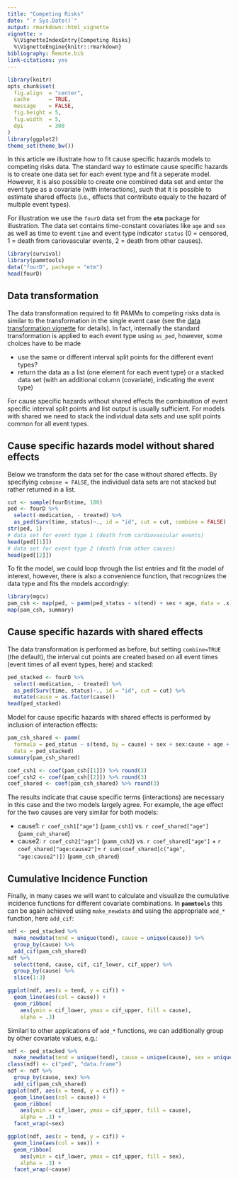 ```yaml
---
title: "Competing Risks"
date: "`r Sys.Date()`"
output: rmarkdown::html_vignette
vignette: >
  %\VignetteIndexEntry{Competing Risks}
  %\VignetteEngine{knitr::rmarkdown}
bibliography: Remote.bib
link-citations: yes
---
```


```r
library(knitr)
opts_chunk$set(
  fig.align  = "center",
  cache      = TRUE,
  message    = FALSE,
  fig.height = 5,
  fig.width  = 5,
  dpi        = 300
)
library(ggplot2)
theme_set(theme_bw())
```

In this article we illustrate how to fit cause specific hazards models to competing risks data. The standard way to estimate cause specific hazards is to create one data set for each event type and fit a seperate model.
However, it is also possible to create one combined data set and enter the event type as a covariate (with interactions), such that it is possible to estimate shared effects (i.e., effects that contribute equaly to the hazard of multiple event types).

For illustration we use the `fourD` data set from the **`etm`** package for illustration. The data set contains time-constant covariates like `age` and `sex` as
well as time to event `time` and event type indicator `status` (0 = censored, 1 = death from cariovascular events, 2 = death from other causes).

```r
library(survival)
library(pammtools)
data("fourD", package = "etm")
head(fourD)
```

## Data transformation
The data transformation required to fit PAMMs to competing risks data is similar to the transformation in the single event case (see the [data transformation vignette](https://adibender.github.io/pammtools/articles/data-transformation.html) for details). In fact, internally the standard transformation is applied to each event type using `as_ped`, however, some choices have to be made

- use the same or different interval split points for the different event types?
- return the data as a list (one element for each event type) or a stacked data set (with an additional column (covariate), indicating the event type)

For cause specific hazards without shared effects the combination of event specific interval split points and list output is usually sufficient. For models with shared we need to stack the individual data sets and use split points common for all event types.


## Cause specific hazards model without shared effects
Below we transform the data set for the case without shared effects. By specifying `cobmine = FALSE`, the individual data sets are not stacked but rather returned in a list.
```r
cut <- sample(fourD$time, 100)
ped <- fourD %>%
  select(-medication, - treated) %>%
  as_ped(Surv(time, status)~., id = "id", cut = cut, combine = FALSE)
str(ped, 1)
# data set for event type 1 (death from cardiovascular events)
head(ped[[1]])
# data set for event type 2 (death from other causes)
head(ped[[2]])
```
To fit the model, we could loop through the list entries and fit the model of interest, however, there is also a convenience function, that recognizes the
data type and fits the models accordngly:

```r
library(mgcv)
pam_csh <- map(ped, ~ pamm(ped_status ~ s(tend) + sex + age, data = .x))
map(pam_csh, summary)
```

## Cause specific hazards with shared effects
The data transformation is performed as before, but setting `combine=TRUE` (the default), the interval cut points are created based on all event times (event times of all event types, here) and stacked:

```r
ped_stacked <- fourD %>%
  select(-medication, - treated) %>%
  as_ped(Surv(time, status)~., id = "id", cut = cut) %>%
  mutate(cause = as.factor(cause))
head(ped_stacked)
```

Model for cause specific hazards with shared effects is performed by inclusion of interaction effects:

```r
pam_csh_shared <- pamm(
  formula = ped_status ~ s(tend, by = cause) + sex + sex:cause + age + age:cause,
  data = ped_stacked)
summary(pam_csh_shared)
```

```r
coef_csh1 <- coef(pam_csh[[1]]) %>% round(3)
coef_csh2 <- coef(pam_csh[[2]]) %>% round(3)
coef_shared <- coef(pam_csh_shared) %>% round(3)
```

The results indicate that cause specific terms (interactions) are necessary in this case and the two models largely agree. For example, the age effect for the two causes are very similar for both models:

- cause1:  `r coef_csh1["age"]` (`pamm_csh1`) vs. `r coef_shared["age"]` (`pamm_csh_shared`)
- cause2:  `r coef_csh2["age"]` (`pamm_csh2`) vs. `r coef_shared["age"]` + `r coef_shared["age:cause2"]`= `r sum(coef_shared[c("age", "age:cause2")])` (`pamm_csh_shared`)


## Cumulative Incidence Function
Finally, in many cases we will want to calculate and visualize the cumulative incidence functions for different covariate combinations.
In **`pammtools`** this can be again achieved using `make_newdata` and using the appropriate `add_*` function, here `add_cif`:

```r
ndf <- ped_stacked %>%
  make_newdata(tend = unique(tend), cause = unique(cause)) %>%
  group_by(cause) %>%
  add_cif(pam_csh_shared)
ndf %>%
  select(tend, cause, cif, cif_lower, cif_upper) %>%
  group_by(cause) %>%
  slice(1:3)

ggplot(ndf, aes(x = tend, y = cif)) +
  geom_line(aes(col = cause)) +
  geom_ribbon(
    aes(ymin = cif_lower, ymax = cif_upper, fill = cause),
    alpha = .3)
```


Similarl to other applications of `add_*` functions, we can additionally group by other covariate values, e.g.:

```r
ndf <- ped_stacked %>%
  make_newdata(tend = unique(tend), cause = unique(cause), sex = unique(sex))
class(ndf) <- c("ped", "data.frame")
ndf <- ndf %>%
  group_by(cause, sex) %>%
  add_cif(pam_csh_shared)
ggplot(ndf, aes(x = tend, y = cif)) +
  geom_line(aes(col = cause)) +
  geom_ribbon(
    aes(ymin = cif_lower, ymax = cif_upper, fill = cause),
    alpha = .3) +
  facet_wrap(~sex)
```

```r
ggplot(ndf, aes(x = tend, y = cif)) +
  geom_line(aes(col = sex)) +
  geom_ribbon(
    aes(ymin = cif_lower, ymax = cif_upper, fill = sex),
    alpha = .3) +
  facet_wrap(~cause)
```
